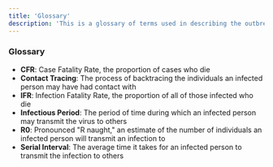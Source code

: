 ```yaml
---
title: 'Glossary'
description: 'This is a glossary of terms used in describing the outbreak'
---
```


### Glossary
* **CFR**: Case Fatality Rate, the proportion of cases who die
* **Contact Tracing**: The process of backtracing the individuals an infected person may have had contact with
* **IFR**: Infection Fatality Rate, the proportion of all of those infected who die
* **Infectious Period**: The period of time during which an infected person may transmit the virus to others
* **R0**: Pronounced "R naught," an estimate of the number of individuals an infected person will transmit an infection to
* **Serial Interval**: The average time it takes for an infected person to transmit the infection to others